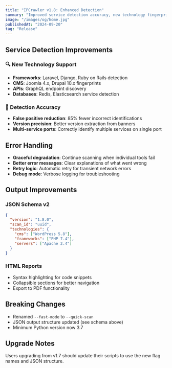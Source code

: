 ---
title: "IPCrawler v1.8: Enhanced Detection"
summary: "Improved service detection accuracy, new technology fingerprints, and better error handling."
image: "/images/og/home.jpg"
publishedAt: "2024-09-20"
tag: "Release"
---

## Service Detection Improvements

### 🔍 New Technology Support
- **Frameworks**: Laravel, Django, Ruby on Rails detection
- **CMS**: Joomla 4.x, Drupal 10.x fingerprints
- **APIs**: GraphQL endpoint discovery
- **Databases**: Redis, Elasticsearch service detection

### 🎯 Detection Accuracy
- **False positive reduction**: 85% fewer incorrect identifications
- **Version precision**: Better version extraction from banners
- **Multi-service ports**: Correctly identify multiple services on single port

## Error Handling

- **Graceful degradation**: Continue scanning when individual tools fail
- **Better error messages**: Clear explanations of what went wrong
- **Retry logic**: Automatic retry for transient network errors
- **Debug mode**: Verbose logging for troubleshooting

## Output Improvements

### JSON Schema v2
```json
{
  "version": "1.8.0",
  "scan_id": "uuid",
  "technologies": {
    "cms": ["WordPress 5.8"],
    "frameworks": ["PHP 7.4"],
    "servers": ["Apache 2.4"]
  }
}
```

### HTML Reports
- Syntax highlighting for code snippets
- Collapsible sections for better navigation
- Export to PDF functionality

## Breaking Changes

- Renamed `--fast-mode` to `--quick-scan`
- JSON output structure updated (see schema above)
- Minimum Python version now 3.7

## Upgrade Notes

Users upgrading from v1.7 should update their scripts to use the new flag names and JSON structure.